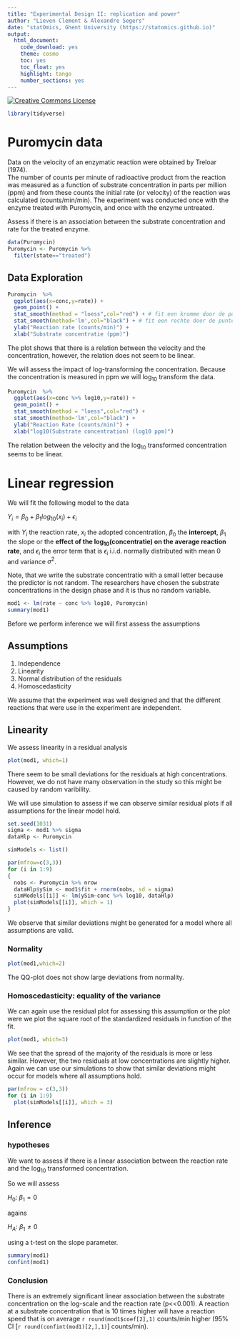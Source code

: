 ```yaml
---
title: "Experimental Design II: replication and power"
author: "Lieven Clement & Alexandre Segers"
date: "statOmics, Ghent University (https://statomics.github.io)"
output:
  html_document:
    code_download: yes
    theme: cosmo
    toc: yes
    toc_float: yes
    highlight: tango
    number_sections: yes
---
```



<a rel="license" href="https://creativecommons.org/licenses/by-nc-sa/4.0"><img alt="Creative Commons License" style="border-width:0" src="https://i.creativecommons.org/l/by-nc-sa/4.0/88x31.png" /></a>

```r
library(tidyverse)
```

# Puromycin data

Data on the velocity of an enzymatic reaction were obtained by Treloar (1974).  
The number of counts per minute of radioactive product from the reaction was measured as a function of substrate concentration in parts per million (ppm) and from these counts the initial rate (or velocity) of the reaction was calculated (counts/min/min).  The experiment was conducted once with the enzyme treated with Puromycin, and once with the enzyme untreated.

Assess if there is an association between the substrate concentration and rate for the treated enzyme. 


```r
data(Puromycin)
Puromycin <- Puromycin %>% 
  filter(state=="treated")
```

## Data Exploration

```r
Puromycin  %>%
  ggplot(aes(x=conc,y=rate)) +
  geom_point() + 
  stat_smooth(method = "loess",col="red") + # fit een kromme door de punten (rode lijn)
  stat_smooth(method='lm',col="black") + # fit een rechte door de punten aan de hand van de kleinstekwadratenmethode
  ylab("Reaction rate (counts/min)") +
  xlab("Substrate concentratie (ppm)")
```

The plot shows that there is a relation between the velocity and the concentration, however, the relation does not seem to be linear. 

We will assess the impact of log-transforming the concentration. Because the concentration is measured in ppm we will log$_{10}$ transform the data. 

```r
Puromycin  %>%
  ggplot(aes(x=conc %>% log10,y=rate)) +
  geom_point() + 
  stat_smooth(method = "loess",col="red") + 
  stat_smooth(method='lm',col="black") +
  ylab("Reaction Rate (counts/min)") +
  xlab("log10(Substrate concentration) (log10 ppm)")
```

The relation between the velocity and the log$_{10}$ transformed concentration seems to be linear. 

# Linear regression 

We will fit the following model to the data 

$Y_i = \beta_0 + \beta_1 log_{10}(x_i) + \epsilon_i$

with $Y_i$ the reaction rate, $x_i$ the adopted concentration, $\beta_0$ the **intercept**, $\beta_1$ the slope or the **effect of the log$_{10}$(concentratie) on the average  reaction rate**, and $\epsilon_i$ the error term that is $\epsilon_i$ i.i.d. normally distributed with mean 0 and variance $\sigma^2$.

Note, that we write the substrate concentratio with a small letter because the predictor is not random. The researchers have chosen the substrate concentrations in the design phase and it is thus no random variable.

```r
mod1 <- lm(rate ~ conc %>% log10, Puromycin)
summary(mod1)
```

Before we perform inference we will first assess the assumptions

## Assumptions 

1. Independence 
2. Linearity
3. Normal distribution of the residuals
4. Homoscedasticity 

We assume that the experiment was well designed and that the different reactions that were use in the experiment are independent.

## Linearity 

We assess linearity in a residual analysis 

```r
plot(mod1, which=1)
```

There seem to be small deviations for the residuals at high concentrations. 
However, we do not have many observation in the study so this might be caused by random varibility.

We will use simulation to assess if we can observe similar residual plots if all assumptions for the linear model hold.

```r
set.seed(1031)
sigma <- mod1 %>% sigma 
dataHlp <- Puromycin

simModels <- list()

par(mfrow=c(3,3))
for (i in 1:9)
{
  nobs <- Puromycin %>% nrow
  dataHlp$ySim <- mod1$fit + rnorm(nobs, sd = sigma)
  simModels[[i]] <- lm(ySim~conc %>% log10, dataHlp)
  plot(simModels[[i]], which = 1)
}
```

We observe that similar deviations might be generated for a model where all assumptions are valid. 

### Normality 


```r
plot(mod1,which=2)
```

The QQ-plot does not show large deviations from normality. 

### Homoscedasticity: equality of the variance

We can again use the residual plot for assessing this assumption or the plot were we plot the square root of the standardized residuals in function of the fit. 

```r
plot(mod1, which=3)
```

We see that the spread of the majority of the residuals is more or less similar. However, the two residuals at low concentrations are slightly higher. 
Again we can use our simulations to show that similar deviations might occur for models where all assumptions hold. 

```r
par(mfrow = c(3,3))
for (i in 1:9)
  plot(simModels[[i]], which = 3)
```

## Inference 
### hypotheses 

We want to assess if there is a linear association between the reaction rate and the log$_{10}$ transformed concentration. 

So we will assess 

$H_0$: $\beta_1 = 0$
 
agains 

$H_A$: $\beta_1 \ne 0$ 

using a t-test on the slope parameter. 

```r
summary(mod1)
confint(mod1)
```


### Conclusion

There is an extremely significant linear association between the substrate concentration on the log-scale and the reaction rate (p<<0.001). 
A reaction at a substrate concentration that is 10 times higher will have a reaction speed that is on average  `r round(mod1$coef[2],1)` counts/min higher (95% CI [`r round(confint(mod1)[2,],1)`] counts/min). 



